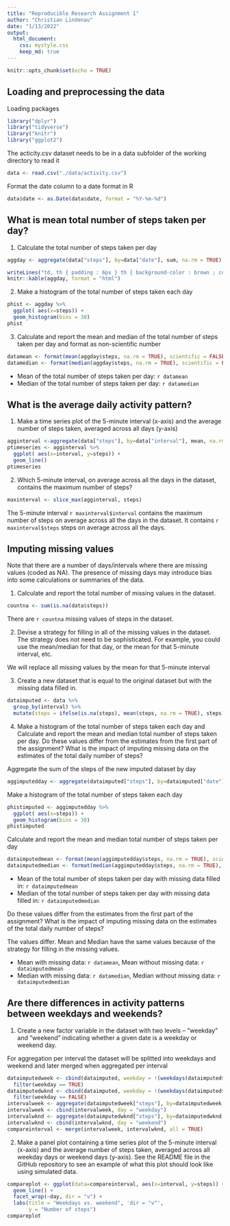 ```yaml
---
title: "Reproducible Research Assignment 1"
author: "Christian Lindenau"
date: "1/13/2022"
output: 
  html_document:
    css: mystyle.css
    keep_md: true
---
```


```r
knitr::opts_chunk$set(echo = TRUE)
```

## Loading and preprocessing the data

Loading packages

```r
library("dplyr")
library("tidyverse")
library("knitr")
library("ggplot2")
```

The acticity.csv dataset needs to be in a data subfolder of the working directory to read it

```r
data <- read.csv("./data/activity.csv")
```

Format the date column to a date format in R

```r
data$date <- as.Date(data$date, format = "%Y-%m-%d")
```

## What is mean total number of steps taken per day?

1. Calculate the total number of steps taken per day

```r
aggday <- aggregate(data["steps"], by=data["date"], sum, na.rm = TRUE)
```

```r
writeLines("td, th { padding : 6px } th { background-color : brown ; color : white; border : 1px solid white; } td { color : brown ; border : 1px solid brown }", con = "mystyle.css")
knitr::kable(aggday, format = "html")
```

2. Make a histogram of the total number of steps taken each day

```r
phist <- aggday %>%
  ggplot( aes(x=steps)) +
  geom_histogram(bins = 30)
phist
```

3. Calculate and report the mean and median of the total number of steps taken per day and format as non-scientific number

```r
datamean <- format(mean(aggday$steps, na.rm = TRUE), scientific = FALSE)
datamedian <- format(median(aggday$steps, na.rm = TRUE), scientific = FALSE)
```

* Mean of the total number of steps taken per day: `r datamean`
* Median of the total number of steps taken per day: `r datamedian`

## What is the average daily activity pattern?

1. Make a time series plot of the 5-minute interval (x-axis) and the average number of steps taken, averaged across all days (y-axis)

```r
agginterval <-aggregate(data["steps"], by=data["interval"], mean, na.rm = TRUE)
ptimeseries <- agginterval %>%
  ggplot( aes(x=interval, y=steps)) +
  geom_line()
ptimeseries
```

2. Which 5-minute interval, on average across all the days in the dataset, contains the maximum number of steps?

```r
maxinterval <- slice_max(agginterval, steps)
```

The 5-minute interval `r maxinterval$interval` contains the maximum number of steps on average across all the days in the dataset. It contains `r maxinterval$steps` steps on average across all the days.

## Imputing missing values

Note that there are a number of days/intervals where there are missing values (coded as NA). The presence of missing days may introduce bias into some calculations or summaries of the data.

1. Calculate and report the total number of missing values in the dataset.

```r
countna <- sum(is.na(data$steps))
```

There are `r countna` missing values of steps in the dataset.

2. Devise a strategy for filling in all of the missing values in the dataset. The strategy does not need to be sophisticated. For example, you could use the mean/median for that day, or the mean for that 5-minute interval, etc.

We will replace all missing values by the mean for that 5-minute interval

3. Create a new dataset that is equal to the original dataset but with the missing data filled in.

```r
dataimputed <- data %>%
  group_by(interval) %>%
  mutate(steps = ifelse(is.na(steps), mean(steps, na.rm = TRUE), steps))
```

4. Make a histogram of the total number of steps taken each day and Calculate and report the mean and median total number of steps taken per day. Do these values differ from the estimates from the first part of the assignment? What is the impact of imputing missing data on the estimates of the total daily number of steps?

Aggregate the sum of the steps of the new imputed dataset by day

```r
aggimputedday <- aggregate(dataimputed["steps"], by=dataimputed["date"], sum, na.rm = TRUE)
```

Make a histogram of the total number of steps taken each day

```r
phistimputed <- aggimputedday %>%
  ggplot( aes(x=steps)) +
  geom_histogram(bins = 30)
phistimputed
```

Calculate and report the mean and median total number of steps taken per day

```r
dataimputedmean <- format(mean(aggimputedday$steps, na.rm = TRUE), scientific = FALSE)
dataimputedmedian <- format(median(aggimputedday$steps, na.rm = TRUE), scientific = FALSE)
```

* Mean of the total number of steps taken per day with missing data filled in: `r dataimputedmean`
* Median of the total number of steps taken per day with missing data filled in: `r dataimputedmedian`

Do these values differ from the estimates from the first part of the assignment? What is the impact of imputing missing data on the estimates of the total daily number of steps?

The values differ. Mean and Median have the same values because of the strategy for filling in the missing values.  

* Mean with missing data: `r datamean`, Mean without missing data: `r dataimputedmean`
* Median with missing data: `r datamedian`, Median without missing data: `r dataimputedmedian`

## Are there differences in activity patterns between weekdays and weekends?

1. Create a new factor variable in the dataset with two levels – “weekday” and “weekend” indicating whether a given date is a weekday or weekend day.

For aggregation per interval the dataset will be splitted into weekdays and weekend and later merged when aggregated per interval

```r
dataimputedweek <- cbind(dataimputed, weekday = !(weekdays(dataimputed$date) %in% c('Samstag' , 'Sonntag'))) %>%
  filter(weekday == TRUE)
dataimputedwknd <- cbind(dataimputed, weekday = !(weekdays(dataimputed$date) %in% c('Samstag' , 'Sonntag'))) %>%
  filter(weekday == FALSE)
intervalweek <- aggregate(dataimputedweek["steps"], by=dataimputedweek["interval"], mean)
intervalweek <- cbind(intervalweek, day = "weekday")
intervalwknd <- aggregate(dataimputedwknd["steps"], by=dataimputedwknd["interval"], mean)
intervalwknd <- cbind(intervalwknd, day = "weekend")
compareinterval <- merge(intervalweek, intervalwknd, all = TRUE)
```

2. Make a panel plot containing a time series plot of the 5-minute interval (x-axis) and the average number of steps taken, averaged across all weekday days or weekend days (y-axis). See the README file in the GitHub repository to see an example of what this plot should look like using simulated data. 

```r
compareplot <- ggplot(data=compareinterval, aes(x=interval, y=steps)) + 
  geom_line() +
  facet_wrap(~day, dir = "v") +
  labs(title = "Weekdays vs. weekend", 'dir = "v"',
       y = "Number of steps")
compareplot
```

